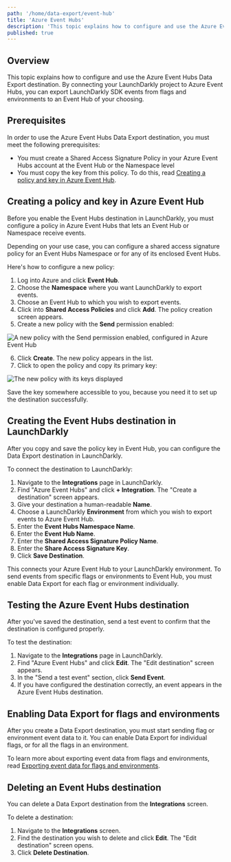 ```yaml
---
path: '/home/data-export/event-hub'
title: 'Azure Event Hubs'
description: 'This topic explains how to configure and use the Azure Event Hubs Data Export destination.'
published: true
---
```


## Overview

This topic explains how to configure and use the Azure Event Hubs Data Export destination. By connecting your LaunchDarkly project to Azure Event Hubs, you can export LaunchDarkly SDK events from flags and environments to an Event Hub of your choosing.

## Prerequisites

In order to use the Azure Event Hubs Data Export destination, you must meet the following prerequisites:

* You must create a Shared Access Signature Policy in your Azure Event Hubs account at the Event Hub or the Namespace level
* You must copy the key from this policy. To do this, read [Creating a policy and key in Azure Event Hub](#creating-a-policy-and-key-in-azure-event-hub).

## Creating a policy and key in Azure Event Hub

Before you enable the Event Hubs destination in LaunchDarkly, you must configure a policy in Azure Event Hubs that lets an Event Hub or Namespace receive events.

Depending on your use case, you can configure a shared access signature policy for an Event Hubs Namespace or for any of its enclosed Event Hubs.

Here's how to configure a new policy:

1. Log into Azure and click **Event Hub**.
2. Choose the **Namespace** where you want LaunchDarkly to export events.
3. Choose an Event Hub to which you wish to export events.
4. Click into **Shared Access Policies** and click **Add**. The policy creation screen appears.
5. Create a new policy with the **Send** permission enabled:

![A new policy with the Send permission enabled, configured in Azure Event Hub](azure-eventhub-add-policy.png)

6. Click **Create**. The new policy appears in the list.
7. Click to open the policy and copy its primary key:

![The new policy with its keys displayed](azure-eventhub-policy-keys.png)

Save the key somewhere accessible to you, because you need it to set up the destination successfully.

## Creating the Event Hubs destination in LaunchDarkly

After you copy and save the policy key in Event Hub, you can configure the Data Export destination in LaunchDarkly.

To connect the destination to LaunchDarkly:

1. Navigate to the **Integrations** page in LaunchDarkly.
2. Find "Azure Event Hubs" and click **+ Integration**. The "Create a destination" screen appears.
3. Give your destination a human-readable **Name**.
4. Choose a LaunchDarkly **Environment** from which you wish to export events to Azure Event Hub.
5. Enter the **Event Hubs Namespace Name**.
6. Enter the **Event Hub Name**.
7. Enter the **Shared Access Signature Policy Name**.
8. Enter the **Share Access Signature Key**.
9. Click **Save Destination**.

This connects your Azure Event Hub to your LaunchDarkly environment. To send events from specific flags or environments to Event Hub, you must enable Data Export for each flag or environment individually.

## Testing the Azure Event Hubs destination

After you've saved the destination, send a test event to confirm that the destination is configured properly.

To test the destination:

1. Navigate to the **Integrations** page in LaunchDarkly.
2. Find "Azure Event Hubs" and click **Edit**. The "Edit destination" screen appears.
3. In the "Send a test event" section, click **Send Event**.
4. If you have configured the destination correctly, an event appears in the Azure Event Hubs destination.

## Enabling Data Export for flags and environments

After you create a Data Export destination, you must start sending flag or environment event data to it. You can enable Data Export for individual flags, or for all the flags in an environment.

To learn more about exporting event data from flags and environments, read [Exporting event data for flags and environments](/home/data-export#exporting-event-data-for-flags-and-environments).

## Deleting an Event Hubs destination

You can delete a Data Export destination from the **Integrations** screen.

To delete a destination:

1. Navigate to the **Integrations** screen.
2. Find the destination you wish to delete and click **Edit**. The "Edit destination" screen opens.
3. Click **Delete Destination**.
